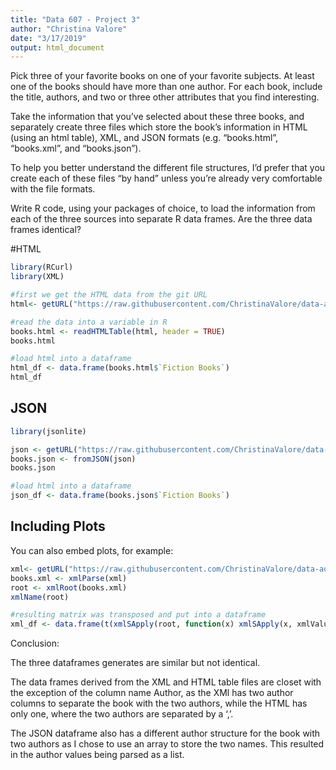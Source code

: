 ```yaml
---
title: "Data 607 - Project 3"
author: "Christina Valore"
date: "3/17/2019"
output: html_document
---
```



Pick three of your favorite books on one of your favorite subjects. At least one of the books should have more
than one author. For each book, include the title, authors, and two or three other attributes that you find
interesting.

Take the information that you’ve selected about these three books, and separately create three files which
store the book’s information in HTML (using an html table), XML, and JSON formats (e.g. “books.html”,
“books.xml”, and “books.json”). 

To help you better understand the different file structures, I’d prefer that you
create each of these files “by hand” unless you’re already very comfortable with the file formats.

Write R code, using your packages of choice, to load the information from each of the three sources into
separate R data frames. Are the three data frames identical?

#HTML

```r
library(RCurl)
library(XML)

#first we get the HTML data from the git URL 
html<- getURL("https://raw.githubusercontent.com/ChristinaValore/data-aqu-mgmt-607/master/books.html")

#read the data into a variable in R
books.html <- readHTMLTable(html, header = TRUE)
books.html

#load html into a dataframe
html_df <- data.frame(books.html$`Fiction Books`)
html_df
```

## JSON

```r
library(jsonlite)

json <- getURL("https://raw.githubusercontent.com/ChristinaValore/data-aqu-mgmt-607/master/books.json")
books.json <- fromJSON(json)
books.json

#load html into a dataframe
json_df <- data.frame(books.json$`Fiction Books`)
```

## Including Plots

You can also embed plots, for example:

```r
xml<- getURL("https://raw.githubusercontent.com/ChristinaValore/data-aqu-mgmt-607/master/books.xml")
books.xml <- xmlParse(xml)
root <- xmlRoot(books.xml)
xmlName(root)

#resulting matrix was transposed and put into a dataframe
xml_df <- data.frame(t(xmlSApply(root, function(x) xmlSApply(x, xmlValue))), row.names = NULL)
```

Conclusion: 

The three dataframes generates are similar but not identical. 

The data frames derived from the XML and HTML table files are closet with the exception of the column name Author, as the XMl has two author columns to separate the book with the two authors, while the HTML has only one, where the two authors are separated by a ','.

The JSON dataframe also has a different author structure for the book with two authors as I chose to use an array to store the two names. This resulted in the author values being parsed as a list. 
